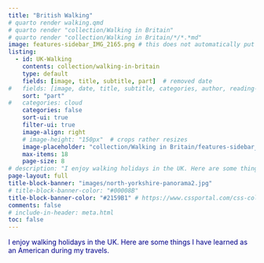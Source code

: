 ```yaml
---
title: "British Walking"
# quarto render walking.qmd
# quarto render "collection/Walking in Britain"
# quarto render "collection/Walking in Britain/*/*.*md"
image: features-sidebar_IMG_2165.png # this does not automatically put in image
listing:
  - id: UK-Walking
    contents: collection/walking-in-britain
    type: default
    fields: [image, title, subtitle, part]  # removed date
#   fields: [image, date, title, subtitle, categories, author, reading-time]  
    sort: "part"
#   categories: cloud
    categories: false
    sort-ui: true
    filter-ui: true
    image-align: right
    # image-height: "150px"  # crops rather resizes
    image-placeholder: "collection/Walking in Britain/features-sidebar_IMG_2165.png"
    max-items: 18
    page-size: 8
# description: "I enjoy walking holidays in the UK. Here are some things I have learned as an American during my travels."
page-layout: full
title-block-banner: "images/north-yorkshire-panorama2.jpg"
# title-block-banner-color: "#00008B"
title-block-banner-color: "#2159B1" # https://www.cssportal.com/css-color-converter/   block color: #427EDC
comments: false
# include-in-header: meta.html  
toc: false
---
```


[I enjoy walking holidays in the UK. Here are some things I have learned as an American during my travels.]{style="color:#00008B"}

::: {#UK-Walking}
:::

<!--#  <a href="../talks/index.html"> <button type="button" class="btn btn-primary float-end btn-sm">See all/Ver todas</button></a> -->
